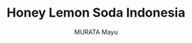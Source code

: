 ---
title: Honey Lemon Soda Indonesia
deskripsi : Middle school left Uka Ishimori with nothing but scars - the quiet looks, stares, and whispers from her
                            classmates made her feel like she was invisible. But, thanks to a chance encounter with a boy with
                            lemon-colored hair, she decides to change herself and make a fresh start in high school. Now in high school,
                            Uka is determined to finally make friends and get a boyfriend!
author : MURATA Mayu
genre : Comedy, Drama, Romance, Shoujo
status: Ongoing
type: Manga
image: https://honeylemonsoda.xyz/wp-content/uploads/2024/03/Honey-Lemon-Soda-cover.webp
project : Yes
posted by : Yume
---
